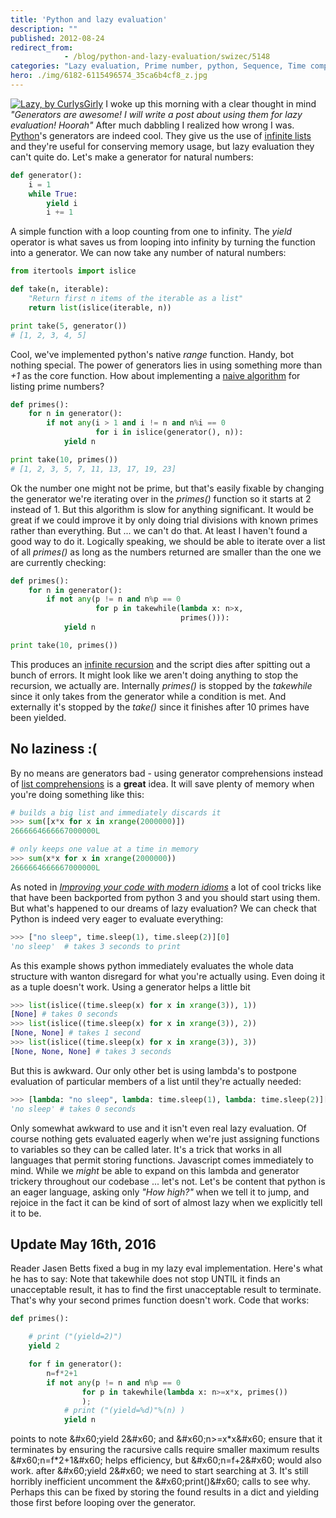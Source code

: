 ```yaml
---
title: 'Python and lazy evaluation'
description: ""
published: 2012-08-24
redirect_from: 
            - /blog/python-and-lazy-evaluation/swizec/5148
categories: "Lazy evaluation, Prime number, python, Sequence, Time complexity, Uncategorized"
hero: ./img/6182-6115496574_35ca6b4cf8_z.jpg
---
```

[![Lazy, by CurlysGirly](./img/6182-6115496574_35ca6b4cf8_z.jpg "Lazy, by CurlysGirly")](http://www.flickr.com/photos/tarasantilli/6115496574/) I woke up this morning with a clear thought in mind _&quot;Generators are awesome! I will write a post about using them for lazy evaluation! Hoorah&quot;_ After much dabbling I realized how wrong I was. [Python](http://www.python.org/ "Python (programming language)")&#x27;s generators are indeed cool. They give us the use of [infinite lists](http://en.wikipedia.org/wiki/Lazy_evaluation "Lazy evaluation") and they&#x27;re useful for conserving memory usage, but lazy evaluation they can&#x27;t quite do. Let&#x27;s make a generator for natural numbers:

```python
def generator():
    i = 1
    while True:
        yield i
        i += 1
```

A simple function with a loop counting from one to infinity. The _yield_ operator is what saves us from looping into infinity by turning the function into a generator. We can now take any number of natural numbers:

```python
from itertools import islice

def take(n, iterable):
    "Return first n items of the iterable as a list"
    return list(islice(iterable, n))

print take(5, generator())
# [1, 2, 3, 4, 5]
```

Cool, we&#x27;ve implemented python&#x27;s native _range_ function. Handy, bot nothing special. The power of generators lies in using something more than _+1_ as the core function. How about implementing a [naive algorithm](http://en.wikipedia.org/wiki/Algorithm "Algorithm") for listing prime numbers?

```python
def primes():
    for n in generator():
        if not any(i > 1 and i != n and n%i == 0
                   for i in islice(generator(), n)):
            yield n

print take(10, primes())
# [1, 2, 3, 5, 7, 11, 13, 17, 19, 23]
```

Ok the number one might not be prime, but that&#x27;s easily fixable by changing the generator we&#x27;re iterating over in the _primes()_ function so it starts at 2 instead of 1. But this algorithm is slow for anything significant. It would be great if we could improve it by only doing trial divisions with known primes rather than everything. But ... we can&#x27;t do that. At least I haven&#x27;t found a good way to do it. Logically speaking, we should be able to iterate over a list of all _primes()_ as long as the numbers returned are smaller than the one we are currently checking:

```python
def primes():
    for n in generator():
        if not any(p != n and n%p == 0
                   for p in takewhile(lambda x: n>x,
                                      primes())):
            yield n

print take(10, primes())
```

This produces an [infinite recursion](http://en.wikipedia.org/wiki/Infinite_loop "Infinite loop") and the script dies after spitting out a bunch of errors. It might look like we aren&#x27;t doing anything to stop the recursion, we actually are. Internally _primes()_ is stopped by the _takewhile_ since it only takes from the generator while a condition is met. And externally it&#x27;s stopped by the _take()_ since it finishes after 10 primes have been yielded.

## No laziness :(

By no means are generators bad - using generator comprehensions instead of [list comprehensions](http://en.wikipedia.org/wiki/List_comprehension "List comprehension") is a **great** idea. It will save plenty of memory when you&#x27;re doing something like this:

```python
# builds a big list and immediately discards it
>>> sum([x*x for x in xrange(2000000)])
2666664666667000000L

# only keeps one value at a time in memory
>>> sum(x*x for x in xrange(2000000))
2666664666667000000L
```

As noted in _[Improving your code with modern idioms](http://python3porting.com/improving.html)_ a lot of cool tricks like that have been backported from python 3 and you should start using them. But what&#x27;s happened to our dreams of lazy evaluation? We can check that Python is indeed very eager to evaluate everything:

```python
>>> ["no sleep", time.sleep(1), time.sleep(2)][0]
'no sleep'  # takes 3 seconds to print
```

As this example shows python immediately evaluates the whole data structure with wanton disregard for what you&#x27;re actually using. Even doing it as a tuple doesn&#x27;t work. Using a generator helps a little bit

```python
>>> list(islice((time.sleep(x) for x in xrange(3)), 1))
[None] # takes 0 seconds
>>> list(islice((time.sleep(x) for x in xrange(3)), 2))
[None, None] # takes 1 second
>>> list(islice((time.sleep(x) for x in xrange(3)), 3))
[None, None, None] # takes 3 seconds
```

But this is awkward. Our only other bet is using lambda&#x27;s to postpone evaluation of particular members of a list until they&#x27;re actually needed:

```python
>>> [lambda: "no sleep", lambda: time.sleep(1), lambda: time.sleep(2)][0]()
'no sleep' # takes 0 seconds
```

Only somewhat awkward to use and it isn&#x27;t even real lazy evaluation. Of course nothing gets evaluated eagerly when we&#x27;re just assigning functions to variables so they can be called later. It&#x27;s a trick that works in all languages that permit storing functions. Javascript comes immediately to mind. While we _might_ be able to expand on this lambda and generator trickery throughout our codebase ... let&#x27;s not. Let&#x27;s be content that python is an eager language, asking only _&quot;How high?&quot;_ when we tell it to jump, and rejoice in the fact it can be kind of sort of almost lazy when we explicitly tell it to be.

## Update May 16th, 2016

Reader Jasen Betts fixed a bug in my lazy eval implementation. Here&#x27;s what he has to say: Note that takewhile does not stop UNTIL it finds an unacceptable result, it has to find the first unacceptable result to terminate. That&#x27;s why your second primes function doesn&#x27;t work. Code that works:

```python
def primes():

    # print ("(yield=2)")
    yield 2

    for f in generator():
        n=f*2+1
        if not any(p != n and n%p == 0
                for p in takewhile(lambda x: n>=x*x, primes())
                );
            # print ("(yield=%d)"%(n) )
            yield n
```

points to note \&#x60;yield 2\&#x60; and \&#x60;n&gt;=x\*x\&#x60; ensure that it terminates by ensuring the racursive calls require smaller maximum results \&#x60;n=f\*2+1\&#x60; helps efficiency, but \&#x60;n=f+2\&#x60; would also work. after \&#x60;yield 2\&#x60; we need to start searching at 3. It&#x27;s still horribly inefficient uncomment the \&#x60;print()\&#x60; calls to see why. Perhaps this can be fixed by storing the found results in a dict and yielding those first before looping over the generator.

